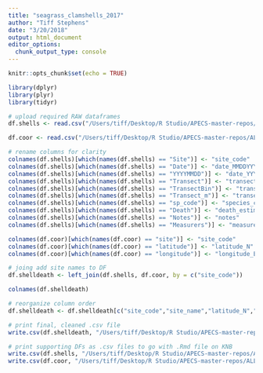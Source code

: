 ```yaml
---
title: "seagrass_clamshells_2017"
author: "Tiff Stephens"
date: "3/20/2018"
output: html_document
editor_options: 
  chunk_output_type: console
---
```


```r
knitr::opts_chunk$set(echo = TRUE)
```


```r
library(dplyr)
library(plyr)
library(tidyr)
```


```r
# upload required RAW dataframes
df.shells <- read.csv("/Users/tiff/Desktop/R Studio/APECS-master-repos/ALL_DATA/seagrass_clam_shells_2017_RAW.csv", stringsAsFactors = FALSE, header = TRUE)

df.coor <- read.csv("/Users/tiff/Desktop/R Studio/APECS-master-repos/ALL_DATA/sites_coordinates.csv", stringsAsFactors = FALSE, header = TRUE)
```


```r
# rename columns for clarity
colnames(df.shells)[which(names(df.shells) == "Site")] <- "site_code"
colnames(df.shells)[which(names(df.shells) == "Date")] <- "date_MMDDYYYY"
colnames(df.shells)[which(names(df.shells) == "YYYYMMDD")] <- "date_YYYYMMDD"
colnames(df.shells)[which(names(df.shells) == "Transect")] <- "transect_location"
colnames(df.shells)[which(names(df.shells) == "TransectBin")] <- "transect_bin_no"
colnames(df.shells)[which(names(df.shells) == "Transect_m")] <- "transect_bin_m"
colnames(df.shells)[which(names(df.shells) == "sp_code")] <- "species_code"
colnames(df.shells)[which(names(df.shells) == "Death")] <- "death_estimate"
colnames(df.shells)[which(names(df.shells) == "Notes")] <- "notes"
colnames(df.shells)[which(names(df.shells) == "Measurers")] <- "measurers"

colnames(df.coor)[which(names(df.coor) == "site")] <- "site_code"
colnames(df.coor)[which(names(df.coor) == "latitude")] <- "latitude_N"
colnames(df.coor)[which(names(df.coor) == "longitude")] <- "longitude_E"
```

```r
# joing add site names to DF
df.shelldeath <- left_join(df.shells, df.coor, by = c("site_code"))
```


```r
colnames(df.shelldeath)

# reorganize column order
df.shelldeath <- df.shelldeath[c("site_code","site_name","latitude_N","longitude_E","date_MMDDYYYY","date_YYYYMMDD","transect_location","transect_bin_no","transect_bin_m","species_common","species_scientific","species_code","death_estimate","width_mm","notes","measurers")]

```



```r
# print final, cleaned .csv file
write.csv(df.shelldeath, "/Users/tiff/Desktop/R Studio/APECS-master-repos/ALL_DATA/DATA_ARCHIVING/seagrass_clamshells_2017/seagrass_shelldeath_2017_CLEANDATA.csv", row.names = TRUE)

# print supporting DFs as .csv files to go with .Rmd file on KNB
write.csv(df.shells, "/Users/tiff/Desktop/R Studio/APECS-master-repos/ALL_DATA/DATA_ARCHIVING/seagrass_clamshells_2017/df.shells_RAW.csv", row.names = TRUE)
write.csv(df.coor, "/Users/tiff/Desktop/R Studio/APECS-master-repos/ALL_DATA/DATA_ARCHIVING/seagrass_clamshells_2017/df.coor_RAW.csv", row.names = TRUE)
```



